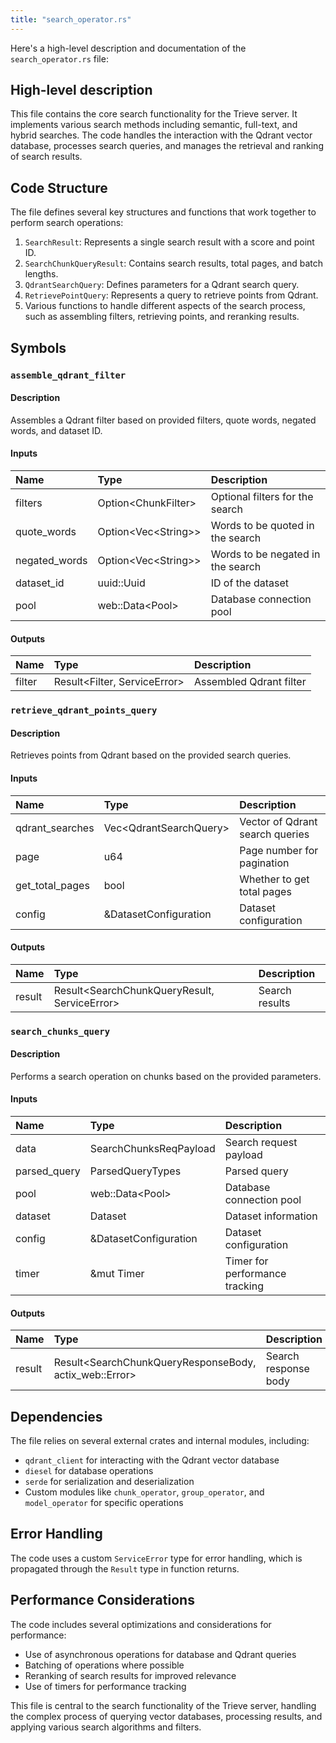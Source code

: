 ```yaml
---
title: "search_operator.rs"
---
```


Here's a high-level description and documentation of the `search_operator.rs` file:

## High-level description
This file contains the core search functionality for the Trieve server. It implements various search methods including semantic, full-text, and hybrid searches. The code handles the interaction with the Qdrant vector database, processes search queries, and manages the retrieval and ranking of search results.

## Code Structure
The file defines several key structures and functions that work together to perform search operations:

1. `SearchResult`: Represents a single search result with a score and point ID.
2. `SearchChunkQueryResult`: Contains search results, total pages, and batch lengths.
3. `QdrantSearchQuery`: Defines parameters for a Qdrant search query.
4. `RetrievePointQuery`: Represents a query to retrieve points from Qdrant.
5. Various functions to handle different aspects of the search process, such as assembling filters, retrieving points, and reranking results.

## Symbols

### `assemble_qdrant_filter`
#### Description
Assembles a Qdrant filter based on provided filters, quote words, negated words, and dataset ID.

#### Inputs
| Name | Type | Description |
|:-----|:-----|:------------|
| filters | Option&lt;ChunkFilter&gt; | Optional filters for the search |
| quote_words | Option&lt;Vec&lt;String&gt;&gt; | Words to be quoted in the search |
| negated_words | Option&lt;Vec&lt;String&gt;&gt; | Words to be negated in the search |
| dataset_id | uuid::Uuid | ID of the dataset |
| pool | web::Data&lt;Pool&gt; | Database connection pool |

#### Outputs
| Name | Type | Description |
|:-----|:-----|:------------|
| filter | Result&lt;Filter, ServiceError&gt; | Assembled Qdrant filter |

### `retrieve_qdrant_points_query`
#### Description
Retrieves points from Qdrant based on the provided search queries.

#### Inputs
| Name | Type | Description |
|:-----|:-----|:------------|
| qdrant_searches | Vec&lt;QdrantSearchQuery&gt; | Vector of Qdrant search queries |
| page | u64 | Page number for pagination |
| get_total_pages | bool | Whether to get total pages |
| config | &DatasetConfiguration | Dataset configuration |

#### Outputs
| Name | Type | Description |
|:-----|:-----|:------------|
| result | Result&lt;SearchChunkQueryResult, ServiceError&gt; | Search results |

### `search_chunks_query`
#### Description
Performs a search operation on chunks based on the provided parameters.

#### Inputs
| Name | Type | Description |
|:-----|:-----|:------------|
| data | SearchChunksReqPayload | Search request payload |
| parsed_query | ParsedQueryTypes | Parsed query |
| pool | web::Data&lt;Pool&gt; | Database connection pool |
| dataset | Dataset | Dataset information |
| config | &DatasetConfiguration | Dataset configuration |
| timer | &mut Timer | Timer for performance tracking |

#### Outputs
| Name | Type | Description |
|:-----|:-----|:------------|
| result | Result&lt;SearchChunkQueryResponseBody, actix_web::Error&gt; | Search response body |

## Dependencies
The file relies on several external crates and internal modules, including:
- `qdrant_client` for interacting with the Qdrant vector database
- `diesel` for database operations
- `serde` for serialization and deserialization
- Custom modules like `chunk_operator`, `group_operator`, and `model_operator` for specific operations

## Error Handling
The code uses a custom `ServiceError` type for error handling, which is propagated through the `Result` type in function returns.

## Performance Considerations
The code includes several optimizations and considerations for performance:
- Use of asynchronous operations for database and Qdrant queries
- Batching of operations where possible
- Reranking of search results for improved relevance
- Use of timers for performance tracking

This file is central to the search functionality of the Trieve server, handling the complex process of querying vector databases, processing results, and applying various search algorithms and filters.